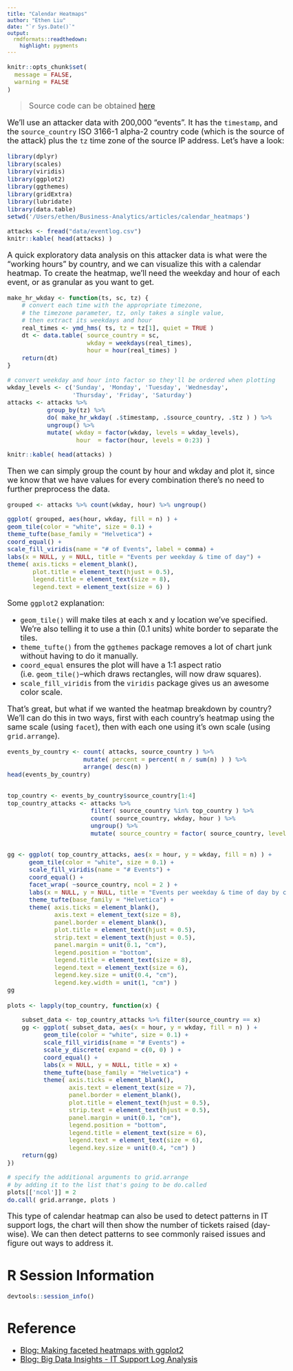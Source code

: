 ```yaml
---
title: "Calendar Heatmaps"
author: "Ethen Liu"
date: "`r Sys.Date()`"
output:
  rmdformats::readthedown:
    highlight: pygments
---
```


<style type="text/css">
p{ /* Normal  */
   font-size: 18px;
}
body{ /* Normal  */
   font-size: 18px;
}
td {  /* Table  */
   font-size: 14px;
}
h1 { /* Header 1 */
 font-size: 32px;
}
h2 { /* Header 2 */
 font-size: 26px;
}
h3 { /* Header 3 */
 font-size: 22px;
}
code.r{ /* Code block */
  font-size: 14px;
}
pre { /* Code block */
  font-size: 14px
}
</style>

```r
knitr::opts_chunk$set(
  message = FALSE,
  warning = FALSE
)

```

> Source code can be obtained [here](https://github.com/ethen8181/Business-Analytics/blob/master/articles/calendar_heatmaps/calendar_heatmaps.R)

We'll use an attacker data with 200,000 "events". It has the `timestamp`, and the `source_country` ISO 3166-1 alpha-2 country code (which is the source of the attack) plus the `tz` time zone of the source IP address. Let's have a look:

```r

library(dplyr)
library(scales)
library(viridis)
library(ggplot2)
library(ggthemes)
library(gridExtra)
library(lubridate)
library(data.table)
setwd('/Users/ethen/Business-Analytics/articles/calendar_heatmaps')

attacks <- fread("data/eventlog.csv")
knitr::kable( head(attacks) )

```

A quick exploratory data analysis on this attacker data is what were the "working hours" by country, and we can visualize this with a calendar heatmap. To create the heatmap, we’ll need the weekday and hour of each event, or as granular as you want to get.

```r

make_hr_wkday <- function(ts, sc, tz) {
	# convert each time with the appropriate timezone,
	# the timezone parameter, tz, only takes a single value,
	# then extract its weekdays and hour
	real_times <- ymd_hms( ts, tz = tz[1], quiet = TRUE )
	dt <- data.table( source_country = sc,
					  wkday = weekdays(real_times),
					  hour = hour(real_times) )
	return(dt)
}

# convert weekday and hour into factor so they'll be ordered when plotting
wkday_levels <- c('Sunday', 'Monday', 'Tuesday', 'Wednesday', 
				  'Thursday', 'Friday', 'Saturday')
attacks <- attacks %>% 
		   group_by(tz) %>%
		   do( make_hr_wkday( .$timestamp, .$source_country, .$tz ) ) %>% 
		   ungroup() %>% 
		   mutate( wkday = factor(wkday, levels = wkday_levels),
		   		   hour  = factor(hour, levels = 0:23) )

knitr::kable( head(attacks) )

```

Then we can simply group the count by hour and wkday and plot it, since we know that we have values for every combination there's no need to further preprocess the data.

```r

grouped <- attacks %>% count(wkday, hour) %>% ungroup()

ggplot( grouped, aes(hour, wkday, fill = n) ) + 
geom_tile(color = "white", size = 0.1) + 
theme_tufte(base_family = "Helvetica") + 
coord_equal() + 
scale_fill_viridis(name = "# of Events", label = comma) + 
labs(x = NULL, y = NULL, title = "Events per weekday & time of day") +
theme( axis.ticks = element_blank(),
	   plot.title = element_text(hjust = 0.5),
	   legend.title = element_text(size = 8),
	   legend.text = element_text(size = 6) )

```

Some `ggplot2` explanation:

- `geom_tile()` will make tiles at each x and y location we've specified. We're also telling it to use a thin (0.1 units) white border to separate the tiles.
- `theme_tufte()` from the `ggthemes` package removes a lot of chart junk without having to do it manually.
- `coord_equal` ensures the plot will have a 1:1 aspect ratio (i.e. `geom_tile()`--which draws rectangles, will now draw squares).
- `scale_fill_viridis` from the `viridis` package gives us an awesome color scale.

That’s great, but what if we wanted the heatmap breakdown by country? We’ll can do this in two ways, first with each country’s heatmap using the same scale (using `facet`), then with each one using it’s own scale (using `grid.arrange`).

```r
events_by_country <- count( attacks, source_country ) %>% 
					 mutate( percent = percent( n / sum(n) ) ) %>%
					 arrange( desc(n) )
head(events_by_country)


top_country <- events_by_country$source_country[1:4]
top_country_attacks <- attacks %>%
					   filter( source_country %in% top_country ) %>% 
					   count( source_country, wkday, hour ) %>% 
					   ungroup() %>% 
					   mutate( source_country = factor( source_country, levels = top_country ) )


gg <- ggplot( top_country_attacks, aes(x = hour, y = wkday, fill = n) ) + 
	  geom_tile(color = "white", size = 0.1) +
	  scale_fill_viridis(name = "# Events") + 
	  coord_equal() + 
	  facet_wrap( ~source_country, ncol = 2 ) +
	  labs(x = NULL, y = NULL, title = "Events per weekday & time of day by country\n") + 
	  theme_tufte(base_family = "Helvetica") + 
	  theme( axis.ticks = element_blank(),
			 axis.text = element_text(size = 8),
			 panel.border = element_blank(),
			 plot.title = element_text(hjust = 0.5),
			 strip.text = element_text(hjust = 0.5),
			 panel.margin = unit(0.1, "cm"),
	  		 legend.position = "bottom",
	  		 legend.title = element_text(size = 8),
	  		 legend.text = element_text(size = 6),
	  		 legend.key.size = unit(0.4, "cm"),
	  		 legend.key.width = unit(1, "cm") )
gg

```

```r

plots <- lapply(top_country, function(x) {

	subset_data <- top_country_attacks %>% filter(source_country == x)
	gg <- ggplot( subset_data, aes(x = hour, y = wkday, fill = n) ) + 
		  geom_tile(color = "white", size = 0.1) +
		  scale_fill_viridis(name = "# Events") + 
		  scale_y_discrete( expand = c(0, 0) ) +
		  coord_equal() + 
		  labs(x = NULL, y = NULL, title = x) + 
		  theme_tufte(base_family = "Helvetica") + 
		  theme( axis.ticks = element_blank(),
				 axis.text = element_text(size = 7),
				 panel.border = element_blank(),
				 plot.title = element_text(hjust = 0.5),
				 strip.text = element_text(hjust = 0.5),
				 panel.margin = unit(0.1, "cm"),
		  		 legend.position = "bottom",
		  		 legend.title = element_text(size = 6),
		  		 legend.text = element_text(size = 6),
		  		 legend.key.size = unit(0.4, "cm") )
	return(gg)
})

# specify the additional arguments to grid.arrange
# by adding it to the list that's going to be do.called
plots[['ncol']] = 2
do.call( grid.arrange, plots )

```

This type of calendar heatmap can also be used to detect patterns in IT support logs, the chart will then show the number of tickets raised (day-wise). We can then detect patterns to see commonly raised issues and figure out ways to address it.

# R Session Information

```r
devtools::session_info()
```

# Reference

- [Blog: Making faceted heatmaps with ggplot2](https://rud.is/b/2016/02/14/making-faceted-heatmaps-with-ggplot2/)
- [Blog: Big Data Insights - IT Support Log Analysis](http://costaleconomist.blogspot.tw/2015/12/big-data-insights-it-support-log.html)
